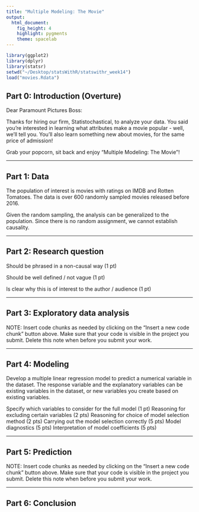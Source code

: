 ```yaml
---
title: "Multiple Modeling: The Movie"
output: 
  html_document: 
    fig_height: 4
    highlight: pygments
    theme: spacelab
---
```


```r
library(ggplot2)
library(dplyr)
library(statsr)
setwd("~/Desktop/statsWithR/statswithr_week14")
load("movies.Rdata")
```

## Part 0: Introduction (Overture)
Dear Paramount Pictures Boss:

Thanks for hiring our firm, Statistochastical, to analyze your data. You said you're interested in learning what attributes make a movie popular - well, we'll tell you. You'll also learn something new about movies, for the same price of admission!

Grab your popcorn, sit back and enjoy "Multiple Modeling: The Movie"!

***

## Part 1: Data

The population of interest is movies with ratings on IMDB and Rotten Tomatoes. The data is over 600 randomly sampled movies released before 2016.

Given the random sampling, the analysis can be generalized to the population. Since there is no random assignment, we cannot establish causality.

***

## Part 2: Research question

Should be phrased in a non-causal way (1 pt)

Should be well defined / not vague (1 pt)

Is clear why this is of interest to the author / audience (1 pt)

***

## Part 3: Exploratory data analysis

NOTE: Insert code chunks as needed by clicking on the "Insert a new code chunk" 
button above. Make sure that your code is visible in the project you submit. 
Delete this note when before you submit your work.

***

## Part 4: Modeling

Develop a multiple linear regression model to predict a numerical variable in the dataset. The response variable and the explanatory variables can be existing variables in the dataset, or new variables you create based on existing variables.

Specify which variables to consider for the full model (1 pt)
Reasoning for excluding certain variables (2 pts)
Reasoning for choice of model selection method (2 pts)
Carrying out the model selection correctly (5 pts)
Model diagnostics (5 pts)
Interpretation of model coefficients (5 pts)



***

## Part 5: Prediction

NOTE: Insert code chunks as needed by clicking on the "Insert a new code chunk" 
button above. Make sure that your code is visible in the project you submit. 
Delete this note when before you submit your work.

***

## Part 6: Conclusion

